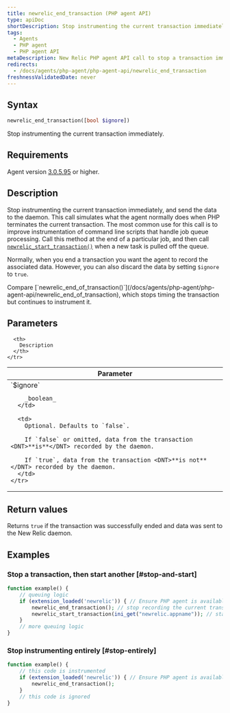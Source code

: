```yaml
---
title: newrelic_end_transaction (PHP agent API)
type: apiDoc
shortDescription: Stop instrumenting the current transaction immediately.
tags:
  - Agents
  - PHP agent
  - PHP agent API
metaDescription: New Relic PHP agent API call to stop a transaction immediately. Useful for job queue processing.
redirects:
  - /docs/agents/php-agent/php-agent-api/newrelic_end_transaction
freshnessValidatedDate: never
---
```


## Syntax

```php
newrelic_end_transaction([bool $ignore])
```

Stop instrumenting the current transaction immediately.

## Requirements

Agent version [3.0.5.95](/docs/release-notes/agent-release-notes/php-release-notes/php-agent) or higher.

## Description

Stop instrumenting the current transaction immediately, and send the data to the daemon. This call simulates what the agent normally does when PHP terminates the current transaction. The most common use for this call is to improve instrumentation of command line scripts that handle job queue processing. Call this method at the end of a particular job, and then call [`newrelic_start_transaction()`](/docs/agents/php-agent/php-agent-api/newrelic_start_transaction) when a new task is pulled off the queue.

Normally, when you end a transaction you want the agent to record the associated data. However, you can also discard the data by setting `$ignore` to `true`.

<Callout variant="tip">
  Compare [`newrelic_end_of_transaction()`](/docs/agents/php-agent/php-agent-api/newrelic_end_of_transaction), which stops timing the transaction but continues to instrument it.
</Callout>

## Parameters

<table>
  <thead>
    <tr>
      <th width="25%">
        Parameter
      </th>

      <th>
        Description
      </th>
    </tr>
  </thead>

  <tbody>
    <tr>
      <td>
        `$ignore`

        _boolean_
      </td>

      <td>
        Optional. Defaults to `false`.

        If `false` or omitted, data from the transaction <DNT>**is**</DNT> recorded by the daemon.

        If `true`, data from the transaction <DNT>**is not**</DNT> recorded by the daemon.
      </td>
    </tr>
  </tbody>
</table>

## Return values

Returns `true` if the transaction was successfully ended and data was sent to the New Relic daemon.

## Examples

### Stop a transaction, then start another [#stop-and-start]

```php
function example() {
    // queuing logic
    if (extension_loaded('newrelic')) { // Ensure PHP agent is available
        newrelic_end_transaction(); // stop recording the current transaction
        newrelic_start_transaction(ini_get("newrelic.appname")); // start recording a new transaction
    }
    // more queuing logic
}
```

### Stop instrumenting entirely [#stop-entirely]

```php
function example() {
    // this code is instrumented
    if (extension_loaded('newrelic')) { // Ensure PHP agent is available
        newrelic_end_transaction();
    }
    // this code is ignored
}
```
